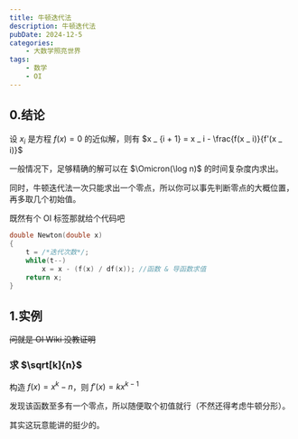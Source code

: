 ```yaml
---
title: 牛顿迭代法
description: 牛顿迭代法
pubDate: 2024-12-5
categories:
    - 大数学照亮世界
tags:
    - 数学
    - OI
---
```


## 0.结论

设 $x _ i$ 是方程 $f(x) = 0$ 的近似解，则有 $x _ {i + 1} = x _ i - \frac{f(x _ i)}{f'(x _ i)}$

一般情况下，足够精确的解可以在 $\Omicron(\log n)$ 的时间复杂度内求出。

同时，牛顿迭代法一次只能求出一个零点，所以你可以事先判断零点的大概位置，再多取几个初始值。

既然有个 OI 标签那就给个代码吧

```cpp
double Newton(double x)
{
    t = /*迭代次数*/;
    while(t--)
        x = x - (f(x) / df(x)); //函数 & 导函数求值
    return x;
}
```

## 1.实例

~~问就是 OI Wiki 没教证明~~

### 求 $\sqrt[k]{n}$

构造 $f(x) = x ^ k - n$，则 $f'(x) = kx ^ {k - 1}$

发现该函数至多有一个零点，所以随便取个初值就行（不然还得考虑牛顿分形）。

其实这玩意能讲的挺少的。